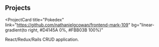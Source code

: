 ## Projects

<ProjectCard
  title="Pokedex"
  link="https://github.com/nathanielgcowan/frontend-mark-109"
  bg="linear-gradient(to right, #D4145A 0%, #FBB03B 100%)"
>
  React/Redux/Rails CRUD application.
</ProjectCard>